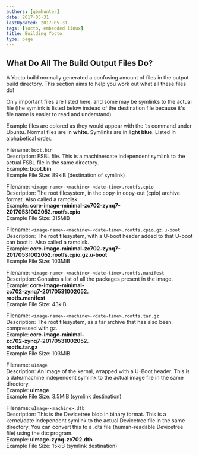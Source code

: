 ```yaml
---
authors: [gbmhunter]
date: 2017-05-31
lastUpdated: 2017-05-31
tags: [Yocto, embedded linux]
title: Building Yocto
type: page
---
```


## What Do All The Build Output Files Do?

A Yocto build normally generated a confusing amount of files in the output build directory. This section aims to help you work out what all these files do!

<Aside type="note">
Only important files are listed here, and some may be symlinks to the actual file (the symlink is listed below instead of the destination file because it's file name is easier to read and understand).
</Aside>

Example files are colored as they would appear with the `ls` command under Ubuntu. Normal files are in **white**. Symlinks are in **light blue**. Listed in alphabetical order.

Filename: `boot.bin`  
Description: FSBL file. This is a machine/date independent symlink to the actual FSBL file in the same directory.  
Example: **boot.bin**  
Example File Size: 89kiB (destination of symlink)

Filename: `<image-name>-<machine>-<date-time>.rootfs.cpio`  
Description: The root filesystem, in the copy-in copy-out (cpio) archive format. Also called a ramdisk.  
Example: **core-image-minimal-zc702-zynq7-20170531002052.rootfs.cpio**  
Example File Size: 315MiB

Filename: `<image-name>-<machine>-<date-time>.rootfs.cpio.gz.u-boot`  
Description: The root filesystem, with a U-boot header added to that U-boot can boot it. Also called a ramdisk.  
Example: **core-image-minimal-zc702-zynq7-20170531002052.rootfs.cpio.gz.u-boot**   
Example File Size: 103MiB

Filename: `<image-name>-<machine>-<date-time>.rootfs.manifest`  
Description: Contains a list of all the packages present in the image.  
Example: **core-image-minimal-  
zc702-zynq7-20170531002052.  
rootfs.manifest**   
Example File Size: 43kiB

Filename: `<image-name>-<machine>-<date-time>.rootfs.tar.gz`  
Description: The root filesystem, as a tar archive that has also been compressed with gz.  
Example: **core-image-minimal-  
zc702-zynq7-20170531002052.  
rootfs.tar.gz**   
Example File Size: 103MiB

Filename: `uImage`  
Description: An image of the kernal, wrapped with a U-Boot header. This is a date/machine independent symlink to the actual image file in the same directory.  
Example: **uImage**  
Example File Size: 3.5MiB (symlink destination)

Filename: `uImage-<machine>.dtb`  
Description: This is the Devicetree blob in binary format. This is a kernel/date independent symlink to the actual Devicetree file in the same directory. You can convert this to a .dts file (human-readable Devicetree file) using the dtc program.  
Example: **uImage-zynq-zc702.dtb**  
Example File Size: 15kiB (symlink destination)
